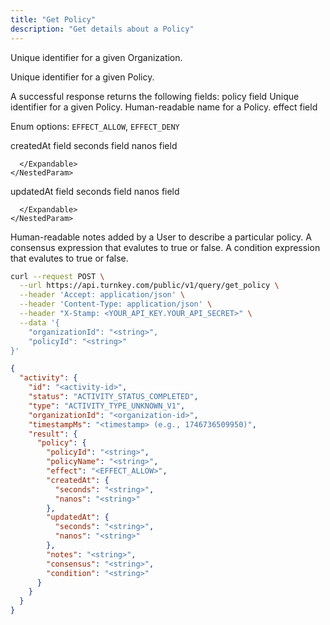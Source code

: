 ```yaml
---
title: "Get Policy"
description: "Get details about a Policy"
---
```



<EndpointPath type="query" path="get_policy" />

<Authorizations />

<H3Bordered text="Body" />

<ParamField body="organizationId" type="string" required={true}>

Unique identifier for a given Organization.
</ParamField>

<ParamField body="policyId" type="string" required={true}>

Unique identifier for a given Policy.
</ParamField>


<H3Bordered text="Response" />
A successful response returns the following fields:

<ResponseField name="policy" type="object" required={true}>
  policy field
  <Expandable title="policy details">
    <NestedParam parentKey="policy" childKey="policyId" type="string" required={true}>
Unique identifier for a given Policy.
</NestedParam>
<NestedParam parentKey="policy" childKey="policyName" type="string" required={true}>
Human-readable name for a Policy.
</NestedParam>
<NestedParam parentKey="policy" childKey="effect" type="enum" required={true}>
effect field
  
Enum options: `EFFECT_ALLOW`, `EFFECT_DENY`

</NestedParam>
<NestedParam parentKey="policy" childKey="createdAt" type="object" required={true}>
      createdAt field
      <Expandable title="createdAt details">
        <NestedParam parentKey="policy.createdAt" childKey="seconds" type="string" required={true}>
seconds field
</NestedParam>
<NestedParam parentKey="policy.createdAt" childKey="nanos" type="string" required={true}>
nanos field
</NestedParam>

      </Expandable>
    </NestedParam>
<NestedParam parentKey="policy" childKey="updatedAt" type="object" required={true}>
      updatedAt field
      <Expandable title="updatedAt details">
        <NestedParam parentKey="policy.updatedAt" childKey="seconds" type="string" required={true}>
seconds field
</NestedParam>
<NestedParam parentKey="policy.updatedAt" childKey="nanos" type="string" required={true}>
nanos field
</NestedParam>

      </Expandable>
    </NestedParam>
<NestedParam parentKey="policy" childKey="notes" type="string" required={true}>
Human-readable notes added by a User to describe a particular policy.
</NestedParam>
<NestedParam parentKey="policy" childKey="consensus" type="string" required={true}>
A consensus expression that evalutes to true or false.
</NestedParam>
<NestedParam parentKey="policy" childKey="condition" type="string" required={true}>
A condition expression that evalutes to true or false.
</NestedParam>

  </Expandable>
</ResponseField>

<RequestExample>

```bash cURL
curl --request POST \
  --url https://api.turnkey.com/public/v1/query/get_policy \
  --header 'Accept: application/json' \
  --header 'Content-Type: application/json' \
  --header "X-Stamp: <YOUR_API_KEY.YOUR_API_SECRET>" \
  --data '{
    "organizationId": "<string>",
    "policyId": "<string>"
}'
```

</RequestExample>

<ResponseExample>

```json 200
{
  "activity": {
    "id": "<activity-id>",
    "status": "ACTIVITY_STATUS_COMPLETED",
    "type": "ACTIVITY_TYPE_UNKNOWN_V1",
    "organizationId": "<organization-id>",
    "timestampMs": "<timestamp> (e.g., 1746736509950)",
    "result": {
      "policy": {
        "policyId": "<string>",
        "policyName": "<string>",
        "effect": "<EFFECT_ALLOW>",
        "createdAt": {
          "seconds": "<string>",
          "nanos": "<string>"
        },
        "updatedAt": {
          "seconds": "<string>",
          "nanos": "<string>"
        },
        "notes": "<string>",
        "consensus": "<string>",
        "condition": "<string>"
      }
    }
  }
}
```

</ResponseExample>
